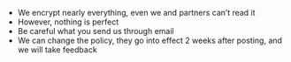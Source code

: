   * We encrypt nearly everything, even we and partners can’t read it
  * However, nothing is perfect
  * Be careful what you send us through email
  * We can change the policy, they go into effect 2 weeks after posting, and we will take feedback